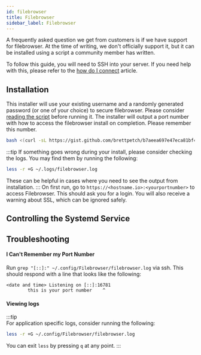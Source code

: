 ```yaml
---
id: filebrowser
title: Filebrowser
sidebar_label: Filebrowser
---
```


A frequently asked question we get from customers is if we have support for filebrowser. At the time of writing, we don't officially support it, but it can be installed using a script a community member has written.

To follow this guide, you will need to SSH into your server. If you need help with this, please refer to the [how do I connect](../getting-started/how-do-i-connect.md) article.


<Community />

## Installation

This installer will use your existing username and a randomly generated password (or one of your choice) to secure filebrowser. Please consider [reading the script](https://gist.github.com/brettpetch/b7aeea697e47eca81bf4761be14651d9) before running it. The installer will output a port number with how to access the filebrowser install on completion. Please remember this number.

```bash
bash <(curl -sL https://gist.github.com/brettpetch/b7aeea697e47eca81bf4761be14651d9/raw/2eb9e9ae792d6a56e8feb58021b5f35510438771/filebrowser.sh)
```

:::tip
If something goes wrong during your install, please consider checking the logs. You may find them by running the following:

```bash
less -r +G ~/.logs/filebrowser.log
```

These can be helpful in cases where you need to see the output from installation.
:::
On first run, go to `https://<hostname.io>:<yourportnumber>` to access Filebrowser. This should ask you for a login. You will also receive a warning about SSL, which can be ignored safely.

## Controlling the Systemd Service


<UserSystemd service="filebrowser" />

## Troubleshooting

#### I Can't Remember my Port Number

Run `grep "[::]:" ~/.config/Filebrowser/filebrowser.log` via ssh. This should respond with a line that looks like the following:

```plaintext
<date and time> Listening on [::]:16781
        this is your port number    ^
```

#### Viewing logs

:::tip  
For application specific logs, consider running the following:

```bash
less -r +G ~/.config/Filebrowser/filebrowser.log
```

You can exit `less` by pressing `q` at any point.
:::

